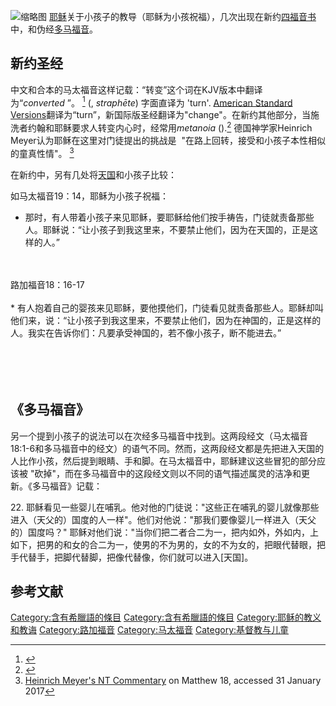 [[File:Let_the_Little_Children_Come_unto_Jesus.jpg|缩略图]]
[[耶稣|耶稣]]关于<span>小孩子的教导（耶稣为小孩祝福），几次出现</span>在新约[[四福音书|四福音书]]中，和伪经[[多馬福音|多马福音]]。

== 新约圣经 ==
中文和合本的马太福音这样记载：{{Quote|text=<div>当时，门徒进前来，问耶稣说：“天国里谁是最大的”耶稣便叫一个小孩子来，使他站在他们当中，说“我实在告诉你们：你们若不回转，变成小孩子的样式，断不得进天国。所以，凡自己谦卑像这小孩子的，他在天国里就是最大的。凡为我的名接待一个像这小孩子的，就是接待我”。凡使这信我的一个小子跌倒的，倒不如把大磨石拴在这人的颈项上，沉在深海里。这世界有祸了！因为将人绊倒；绊倒人的事是免不了的，但那绊倒人的有祸了！(马太福音18：1-6{{bibleverse||Matthew|18:1-6|KJV}})</div>}}“转变”这个词在KJV版本中翻译为“''converted'' ”。 <ref>{{Bibleverse|2=Matthew|3=18:3|4=KJV}}</ref> ({{Lang-el|στραφητε}}, ''straphēte'') 字面直译为 'turn'. [[American_Standard_Version|American Standard Versions]]翻译为“turn”，新国际版圣经翻译为"change"。在新约其他部分，当施洗者约翰和耶稣要求人转变内心时，经常用''metanoia'' ({{Lang-el|μετάνοια}}).<ref>{{Bibleverse|2=Matthew|3=3:1|4=WHNU}}</ref> 德国神学家Heinrich Meyer认为耶稣在这里对门徒提出的挑战是  "在路上回转，接受和小孩子本性相似的童真性情"。
<ref>[http://biblehub.com/commentaries/meyer/matthew/18.htm Heinrich Meyer's NT Commentary] {{Wayback|url=http://biblehub.com/commentaries/meyer/matthew/18.htm |date=20180709203631 }} on Matthew 18, accessed 31 January 2017</ref>
[[Category:含有希臘語的條目|Category:含有希臘語的條目]]
[[Category:含有希臘語的條目|Category:含有希臘語的條目]]

在新约中，另有几处将[[神的國|天国]]和小孩子比较：

如马太福音19：14，耶稣为小孩子祝福：

* 那时，有人带着小孩子来见耶稣，要耶稣给他们按手祷告，门徒就责备那些人。耶稣说：“让小孩子到我这里来，不要禁止他们，因为在天国的，正是这样的人。”
<br>
<br>
路加福音18：16-17<br>
<br>
* 有人抱着自己的婴孩来见耶稣，要他摸他们，门徒看见就责备那些人。耶稣却叫他们来，说：“让小孩子到我这里来，不要禁止他们，因为在神国的，正是这样的人。我实在告诉你们：凡要承受神国的，若不像小孩子，断不能进去。”
<br>
<br>
<br>
<br>
<br>

== 《多马福音》 ==
另一个提到小孩子的说法可以在次经多马福音中找到。这两段经文（马太福音18:1-6和多马福音中的经文）的语气不同。然而，这两段经文都是先把进入天国的人比作小孩，然后提到眼睛、手和脚。在马太福音中，耶稣建议这些冒犯的部分应该被 "砍掉"，而在多马福音中的这段经文则以不同的语气描述属灵的洁净和更新。《多马福音》记载：

22. 耶稣看见一些婴儿在哺乳。他对他的门徒说："这些正在哺乳的婴儿就像那些进入（天父的）国度的人一样"。他们对他说："那我们要像婴儿一样进入（天父的）国度吗？" 耶稣对他们说："当你们把二者合二为一，把内如外，外如内，上如下，把男的和女的合二为一，使男的不为男的，女的不为女的，把眼代替眼，把手代替手，把脚代替脚，把像代替像，你们就可以进入[天国]。

== 参考文献 ==
{{Reflist}}

[[Category:耶稣的教义和教诲|Category:耶稣的教义和教诲]]
[[Category:路加福音|Category:路加福音]]
[[Category:马太福音|Category:马太福音]]
[[Category:基督教与儿童|Category:基督教与儿童]]